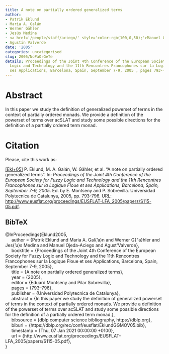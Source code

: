 ```yaml
---
title: A note on partially ordered generalized terms
author:
- Patrik Eklund
- Maria A. Galán
- Werner Gähler
- Jesús Medina
- <a href='/people/staff/aciego/' style='color:rgb(100,0,50);'>Manuel Ojeda-Aciego</a>
- Agustín Valverde
date: '2005'
categories: uncategorised
slug: 2005/NoPaOrGeTe
details: Proceedings of the Joint 4th Conference of the European Society for Fuzzy
  Logic and Technology and the 11th Rencontres Francophones sur la Logique Floue et
  ses Applications, Barcelona, Spain, September 7-9, 2005 , pages 793--796.
---
```




# Abstract


In this paper we study the definition of generalized powerset of terms in the context of partially ordered monads. We provide a definition of the powerset of terms over acSLAT and study some possible directions for the definition of a partially ordered term monad.








# Citation
Please, cite this work as:


<a name=bib-Eklund2005></a>[[Ekl+05]](#cite-Eklund2005) P. Eklund, M. A. Galán, W. Gähler, et al. “A note on partially ordered generalized terms”. In: _Proceedings of the Joint 4th Conference of the European Society for Fuzzy Logic and Technology and the 11th Rencontres Francophones sur la Logique Floue et ses Applications, Barcelona, Spain, September 7-9, 2005_. Ed. by E. Montseny and P. Sobrevilla. Universidad Polytecnica de Catalunya, 2005, pp. 793-796. URL: [http://www.eusflat.org/proceedings/EUSFLAT-LFA\_2005/papers/S115-05.pdf](http://www.eusflat.org/proceedings/EUSFLAT-LFA\_2005/papers/S115-05.pdf).

::: {.callout-note appearance="minimal" collapse=true}

## BibTeX

@InProceedings{Eklund2005,<br>&nbsp;&nbsp;&nbsp;&nbsp;  author = {Patrik Eklund and Maria A. Gal{\a'a}n and Werner G{\"a}hler and Jes{\a'u}s Medina and Manuel Ojeda-Aciego and Agust\'\in Valverde},<br>&nbsp;&nbsp;&nbsp;&nbsp;  booktitle = {Proceedings of the Joint 4th Conference of the European Society for Fuzzy Logic and Technology and the 11th Rencontres Francophones sur la Logique Floue et ses Applications, Barcelona, Spain, September 7-9, 2005},<br>&nbsp;&nbsp;&nbsp;&nbsp;  title = {A note on partially ordered generalized terms},<br>&nbsp;&nbsp;&nbsp;&nbsp;  year = {2005},<br>&nbsp;&nbsp;&nbsp;&nbsp;  editor = {Eduard Montseny and Pilar Sobrevilla},<br>&nbsp;&nbsp;&nbsp;&nbsp;  pages = {793--796},<br>&nbsp;&nbsp;&nbsp;&nbsp;  publisher = {Universidad Polytecnica de Catalunya},<br>&nbsp;&nbsp;&nbsp;&nbsp;  abstract = {In this paper we study the definition of generalized powerset of terms in the context of partially ordered monads. We provide a definition of the powerset of terms over acSLAT and study some possible directions for the definition of a partially ordered term monad.},<br>&nbsp;&nbsp;&nbsp;&nbsp;  bibsource = {dblp computer science bibliography, https://dblp.org},<br>&nbsp;&nbsp;&nbsp;&nbsp;  biburl = {https://dblp.org/rec/conf/eusflat/EklundGGMOV05.bib},<br>&nbsp;&nbsp;&nbsp;&nbsp;  timestamp = {Thu, 07 Jan 2021 00:00:00 +0100},<br>&nbsp;&nbsp;&nbsp;&nbsp;  url = {http://www.eusflat.org/proceedings/EUSFLAT-LFA\_2005/papers/S115-05.pdf},<br>}

:::








